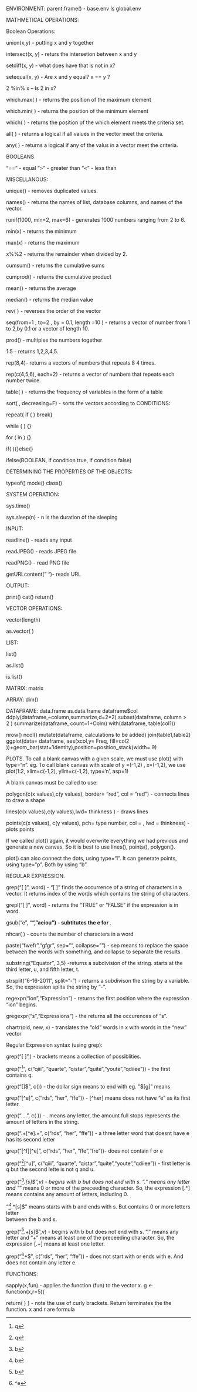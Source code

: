 ENVIRONMENT:
parent.frame() - 
base.env
ls
global.env

MATHMETICAL OPERATIONS:

Boolean Operations:

union(x,y) - putting x and y together

intersect(x, y) - returs the intersetion between x and y

setdiff(x, y) - what does have that is not in x?

setequal(x, y) - Are x and y equal? x == y ?

2 %in% x -- Is 2 in x? 

which.max(    ) - returns the position of the maximum element

which.min(   ) - returns the position of the minimum element

which(  ) - returns the position of the which element meets the criteria set. 

all(  ) - returns a logical if all values in the vector meet the criteria.

any( ) - returns a logical if any of the valus in a vector meet the criteria.

BOOLEANS

"==" - equal
">"  - greater than
"<"  - less than


MISCELLANOUS:

unique() - removes duplicated values.

names() - returns the names of list, database columns, and names of the vector.

runif(1000, min=2, max=6) - generates 1000 numbers ranging from 2 to 6.

min(x) - returns the minimum

max(x) - returns the maximum

x%%2 - returns the remainder when divided by 2.

cumsum() - returns the cumulative sums 

cumprod() - returns the cumulative product

mean() - returns the average

median() - returns the median value

rev( ) - reverses the order of the vector

seq(from=1 , to=2   , by = 0.1, length =10 ) - returns a vector of number from 1 to 2,by 0.1 or a vector of length 10.

prod() - multiples the numbers together

1:5 - returns 1,2,3,4,5.

rep(8,4)- returns a vectors of numbers that repeats 8 4 times.

rep(c(4,5,6), each=2) - returns a vector of numbers that repeats each number twice.

table(  ) - returns the frequency of variables in the form of a table

sort(   , decreasing=F) - sorts the vectors according to 
CONDITIONS: 

repeat{       if (  ) break}

while (     ) {}

for (    in   ) {}

if(   ){}else{}

ifelse(BOOLEAN, if condition true, if condition false)

DETERMINING THE PROPERTIES OF THE OBJECTS:

typeof()
mode()
class()

SYSTEM OPERATION:

sys.time()

sys.sleep(n) - n is the duration of the sleeping

INPUT:

readline() - reads any input

readJPEG() - reads JPEG file

readPNG() - read PNG file

getURLcontent("  ")- reads URL

OUTPUT:

print()
cat()
return()

VECTOR OPERATIONS:

vector(length)

as.vector( )

LIST:

list()

as.list()

is.list()

MATRIX:
matrix

ARRAY:
dim()

DATAFRAME:
data.frame
as.data.frame
dataframe$col
ddply(dataframe,~column,summarize,d=2*2)
subset(dataframe, column > 2 )
summarize(dataframe, count=1+Colm)
with(dataframe, table(col1))

nrow()
ncol()
mutate(dataframe, calculations to be added)
join(table1,table2)
ggplot(data=  dataframe, aes(xcol,y= Freq, fill=col2 ))+geom_bar(stat='identity),position=position_stack(width=.9)

PLOTS.
To call a blank canvas with a given scale, we must use plot() with type="n". eg. To call blank canvas with scale of y =(-1,2) , x=(-1,2), we use plot(1:2, xlim=c(-1,2), ylim=c(-1,2), type='n', asp=1)

A blank canvas must be called to use:

polygon(c(x values),c(y values), border= "red", col = "red") - connects lines to draw a shape

lines(c(x values),c(y values),lwd= thinkness ) - draws lines

points(c(x values), c(y values), pch= type number, col = , lwd = thinkness) - plots points

If we called plot() again, it would overwrite everything we had previous and generate a new canvas. So it is best to use lines(), points(), polygon(). 

plot() can also connect the dots, using type="l". It can generate points, using type="p". Both by using "b".

REGULAR EXPRESSION.

grep("[  ]", word) - "[  ]" finds the occurrence of a string of characters in a vector. It returns index of the words which contains the string of characters.

grepl("[  ]", word) - returns the "TRUE" or "FALSE" if the expression is in word. 

gsub("e", "**","aeiou") - subtitutes the e for **.

nhcar( ) - counts the number of characters in a word

paste("fwefr","gfgr", sep="", collapse="") - sep means to replace the space between the words with something, and collapse to separate the results

substring("Equator", 3,5) -returns a subdivision of the string. starts at the third letter, u, and fifth letter, t.

strsplit("6-16-2011", split="-") - returns a subdivison the string by a variable. So, the expression splits  the string by "-".

regexpr("ion","Expression") - returns the first position where the expression "ion" begins.

gregexpr("s","Expressions") - the returns all the occurences of "s".

chartr(old, new, x) - translates the "old" words in x with words in the "new" vector 

Regular Expression syntax (using grep):

grep("[ ]",) - brackets means a collection of possiblities.

grep("^[q]", c("qiii", "quarte", "qistar","quite","youte","qdiiee")) - the first contains q.

grep("[]$", c()) - the dollar sign means to end with eg. "$[g]" means 

grep("[^e]", c("rds", "her", "ffe")) - [^her] means does not have "e" as its first letter.

grep("....", c(  )) - . means any letter, the amount full stops represents the amount of letters in the string.

grep(".+[^e].+", c("rds", "her", "ffe")) - a three letter word that doesnt have e has its second letter

grep("[^f][^e]", c("rds", "her", "ffe","fre"))- does not contain f or e

grep("^[q][^u]", c("qiii", "quarte", "qistar","quite","youte","qdiiee")) - first letter is q but the second lette is not q and u.

grep("^[b].*[s]$",v) - begins with b but does not end with s. "." means any letter and "*" means 0 or more of the preceeding character. So, the expression [.*] means contains any amount of letters, including 0. 

"^[b].*[s]$" means starts with b and ends with s. But contains 0 or more letters letter  
between the b and s. 

grep("^[b].+[s]$",v) - begins with b but does not end with s. "." means any letter and "+" means at least one of the preceeding character. So, the expression [.+] means at least one letter.

grep("^[^e]+$", c("rds", "her", "ffe")) - does not start with or ends with e. And does not contain any letter e. 

FUNCTIONS:

sapply(x,fun) - applies the function (fun) to the vector x.
g <- function(x,r=5){ 

return( )                    } - note the use of curly brackets. Return terminates the the function. x and r are formula 
